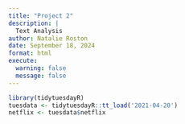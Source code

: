 ```yaml
---
title: "Project 2"
description: |
  Text Analysis
author: Natalie Roston
date: September 18, 2024
format: html
execute:
  warning: false
  message: false
---
```


```r
library(tidytuesdayR)
tuesdata <- tidytuesdayR::tt_load('2021-04-20')
netflix <- tuesdata$netflix

```
